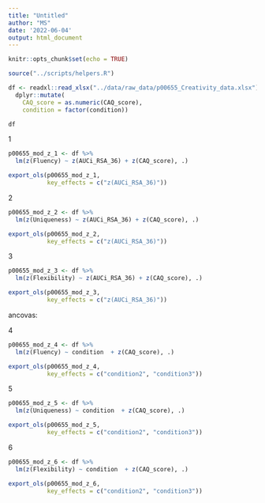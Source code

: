 ```yaml
---
title: "Untitled"
author: "MS"
date: '2022-06-04'
output: html_document
---
```


```r
knitr::opts_chunk$set(echo = TRUE)

source("../scripts/helpers.R")

df <- readxl::read_xlsx("../data/raw_data/p00655_Creativity_data.xlsx") %>% 
  dplyr::mutate(
    CAQ_score = as.numeric(CAQ_score), 
    condition = factor(condition))

df

```

1 

```r
p00655_mod_z_1 <- df %>% 
  lm(z(Fluency) ~ z(AUCi_RSA_36) + z(CAQ_score), .) 

export_ols(p00655_mod_z_1, 
           key_effects = c("z(AUCi_RSA_36)"))

```

2

```r
p00655_mod_z_2 <- df %>% 
  lm(z(Uniqueness) ~ z(AUCi_RSA_36) + z(CAQ_score), .) 

export_ols(p00655_mod_z_2, 
           key_effects = c("z(AUCi_RSA_36)"))
```

3

```r
p00655_mod_z_3 <- df %>% 
  lm(z(Flexibility) ~ z(AUCi_RSA_36) + z(CAQ_score), .) 

export_ols(p00655_mod_z_3, 
           key_effects = c("z(AUCi_RSA_36)"))
```


ancovas: 

4

```r
p00655_mod_z_4 <- df %>% 
  lm(z(Fluency) ~ condition  + z(CAQ_score), .) 

export_ols(p00655_mod_z_4, 
           key_effects = c("condition2", "condition3"))
```

5

```r
p00655_mod_z_5 <- df %>% 
  lm(z(Uniqueness) ~ condition  + z(CAQ_score), .) 

export_ols(p00655_mod_z_5, 
           key_effects = c("condition2", "condition3"))
```

6


```r
p00655_mod_z_6 <- df %>% 
  lm(z(Flexibility) ~ condition  + z(CAQ_score), .) 

export_ols(p00655_mod_z_6, 
           key_effects = c("condition2", "condition3"))
```

